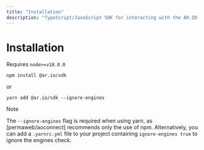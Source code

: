 ```yaml
---
title: "Installation"
description: "TypeScript/JavaScript SDK for interacting with the AR.IO ecosystem"
---
```


# Installation

Requires `node>=v18.0.0`

```shell
npm install @ar.io/sdk
```

or

```shell
yarn add @ar.io/sdk --ignore-engines
```

> [!NOTE]
> The `--ignore-engines` flag is required when using yarn, as [permaweb/aoconnect] recommends only the use of npm. Alternatively, you can add a `.yarnrc.yml` file to your project containing `ignore-engines true` to ignore the engines check.